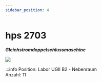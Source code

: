 ```yaml
---
sidebar_position: 4
---
```


# hps 2703
***Gleichstromdoppelschlussmaschine***

[![](/image/Labore/B2/Maschinen/hps_2703_min.webp)](/image/Labore/B2/Maschinen/hps_2703.webp)
 

:::info
Position:   Labor UGII B2 - Nebenraum\
Anzahl:     11